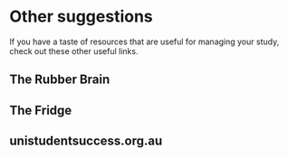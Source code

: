 
# Other suggestions

If you have a taste of resources that are useful for managing your study, check out these other useful links. 

## The Rubber Brain


## The Fridge


## unistudentsuccess.org.au

